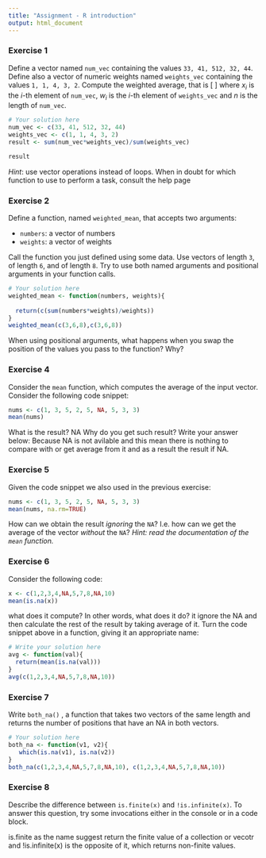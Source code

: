 ```yaml
---
title: "Assignment - R introduction"
output: html_document
---
```


### Exercise 1

Define a vector named `num_vec` containing the values `33, 41, 512, 32, 44`. Define also a vector of numeric weights named `weights_vec` containing the values `1, 1, 4, 3, 2`.
Compute the weighted average, that is
\[
\frac{\sum_{i=1}^n x_i \cdot w_i}{\sum_{i=1}^n w_i}
\]
where $x_i$ is the $i$-th element of `num_vec`, $w_i$ is the $i$-th element of `weights_vec` and $n$ is the length of `num_vec`.

```r
# Your solution here
num_vec <- c(33, 41, 512, 32, 44)
weights_vec <- c(1, 1, 4, 3, 2)
result <- sum(num_vec*weights_vec)/sum(weights_vec)

result
```

_Hint_: use vector operations instead of loops. When in doubt for which function to use to perform a task, consult the help page

### Exercise 2
Define a function, named `weighted_mean`, that accepts two arguments:

  - `numbers`: a vector of numbers
  - `weights`: a vector of weights

Call the function you just defined using some data. Use vectors of length `3`, of length `6`, and of length `8`.
Try to use both named arguments and positional arguments in your function calls.

```r
# Your solution here
weighted_mean <- function(numbers, weights){
   
  return(c(sum(numbers*weights)/weights))
}
weighted_mean(c(3,6,8),c(3,6,8))
```

When using positional arguments, what happens when you swap the position of the values you pass to the function? Why?
  

### Exercise 4

Consider the `mean` function, which computes the average of the input vector. Consider the following code snippet:
```r
nums <- c(1, 3, 5, 2, 5, NA, 5, 3, 3)
mean(nums)
```
What is the result? NA
Why do you get such result? 
Write your answer below: 
Because NA is not avilable and this mean there is nothing to compare with or get average from it and as a result the result if NA.



### Exercise 5
Given the code snippet we also used in the previous exercise:
```r

nums <- c(1, 3, 5, 2, 5, NA, 5, 3, 3)
mean(nums, na.rm=TRUE)

```
How can we obtain the result _ignoring_ the `NA`? I.e. how can we get the average of the vector _without_ the `NA`?
_Hint: read the documentation of the `mean` function._

### Exercise 6
Consider the following code:
```r
x <- c(1,2,3,4,NA,5,7,8,NA,10)
mean(is.na(x))
```
what does it compute? In other words, what does it do? 
it ignore the NA and then calculate the rest of the result by taking average of it.
Turn the code snippet above in a function, giving it an appropriate name:
```r
# Write your solution here
avg <- function(val){
  return(mean(is.na(val)))
}
avg(c(1,2,3,4,NA,5,7,8,NA,10))
```

### Exercise 7
Write `both_na()` , a function that takes two vectors of the same length and returns the number of positions that have an NA in both vectors.
```r
# Your solution here
both_na <- function(v1, v2){
   which(is.na(v1), is.na(v2))
}
both_na(c(1,2,3,4,NA,5,7,8,NA,10), c(1,2,3,4,NA,5,7,8,NA,10))
```

### Exercise 8
Describe the difference between `is.finite(x)` and `!is.infinite(x)`. To answer this question, try some invocations either in the console or in a code block.

is.finite as the name suggest return the finite value of a collection or vecotr and !is.infinite(x) is the opposite of it, which returns non-finite values.






